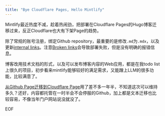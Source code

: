 ```yaml
---
title: "Bye Cloudflare Pages, Hello Mintlify"
---
```


Mintlify最近热度不减，趁着热闹劲，把部署在Cloudflare Pages的Hugo博客迁移过来，反正Cloudflare也大有下架Page的趋势。

除了常规的账号注册，绑定Github repository，最重要的是修改`.md`为`.mdx`，以及更新[internal links](https://www.mintlify.com/docs/create/text#internal-links)。注意[Broken links](https://www.mintlify.com/docs/create/text#broken-links)会导致部署失败，但是没有明确的报错信息。

博客改用技术文档的形式，以及可以发布博客内容的Web应用，都是在我todo list上很久的项目，初步看来mintlify能够较好的满足需求，又能蹭上LLM的很多功能，比较满意了。

[从Github Page迁移到Cloudflare Page](/posts/github-to-cloudflare-migration)用了差不多一年半，不知道这次可以维持多久？还好，内容都托管在一时半会不会停服的Github，加上都是文本迁移也比较容易，不像当年门户网站说没就没了。

EOF